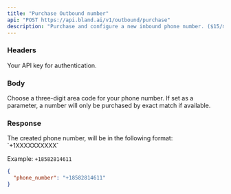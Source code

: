 ```yaml
---
title: "Purchase Outbound number"
api: "POST https://api.bland.ai/v1/outbound/purchase"
description: "Purchase and configure a new inbound phone number. ($15/mo. subscription using your stored payment method)."
---
```


### Headers

<ParamField header="authorization" type="string" required>
  Your API key for authentication.
</ParamField>

### Body

<ParamField body="area_code" default="415" type="string">
  Choose a three-digit area code for your phone number. If set as a parameter, a number will only be purchased by exact match if available.
</ParamField>

### Response

<ResponseField name="phone_number" type="string">
  The created phone number, will be in the following format: `+1XXXXXXXXXX`

  Example: `+18582814611`
</ResponseField>

<ResponseExample>

```json Response
{
  "phone_number": "+18582814611"
}
```

</ResponseExample>



